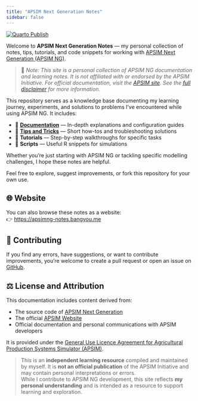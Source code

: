 ```yaml
---
title: "APSIM Next Generation Notes"
sidebar: false
---
```


[![Quarto Publish](https://github.com/byzheng/apsimng-notes/actions/workflows/publish.yml/badge.svg)](https://github.com/byzheng/apsimng-notes/actions/workflows/publish.yml)

Welcome to **APSIM Next Generation Notes** — my personal collection of notes, tips, tutorials, and code snippets for working with [APSIM Next Generation (APSIM NG)](https://www.apsim.info/apsim-next-generation/).

> 📌 *Note: This site is a personal collection of APSIM NG documentation and learning notes. It is not affiliated with or endorsed by the APSIM Initiative. For official documentation, visit the [APSIM site](https://www.apsim.info/). See the [full disclaimer](disclaimer.qmd) for more information.*


This repository serves as a knowledge base documenting my learning journey, experiments, and solutions to problems I've encountered while using APSIM NG. It includes:

- 📘 **[Documentation](/docs/index.qmd)** — In-depth explanations and configuration guides  
- 🌾 **[Tips and Tricks](/tips/index.qmd)** — Short how-tos and troubleshooting solutions  
- 🧪 **Tutorials** — Step-by-step walkthroughs for specific tasks  
- 🔧 **Scripts** — Useful R snippets for simulations

Whether you're just starting with APSIM NG or tackling specific modelling challenges, I hope these notes are helpful.

Feel free to explore, suggest improvements, or fork this repository for your own use.

## 🌐 Website

You can also browse these notes as a website:  
👉 [https://apsimng-notes.bangyou.me](https://apsimng-notes.bangyou.me)

## 🤝 Contributing

If you find any errors, have suggestions, or want to contribute improvements, you're welcome to create a pull request or open an issue on [GitHub](https://github.com/byzheng/apsimng-notes).

## ⚖️ License and Attribution

This documentation includes content derived from:

- The source code of [APSIM Next Generation](https://github.com/APSIMInitiative/ApsimX)  
- The official [APSIM Website](https://www.apsim.info/)  
- Official documentation and personal communications with APSIM developers  

It is provided under the [General Use Licence Agreement for Agricultural Production Systems Simulator (APSIM)](LICENSE.md).

> This is an **independent learning resource** compiled and maintained by myself. It is **not an official publication** of the APSIM Initiative and may contain personal interpretations or errors.  
> While I contribute to APSIM NG development, this site reflects **my personal understanding** and is intended as a resource to support learning and exploration.

